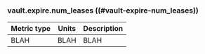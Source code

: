 ### vault.expire.num_leases ((#vault-expire-num_leases))

Metric type | Units | Description
----------- | ----- | -----------
BLAH     | BLAH    | BLAH
